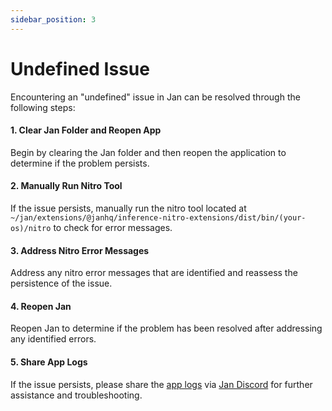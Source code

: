 ```yaml
---
sidebar_position: 3
---
```


# Undefined Issue

Encountering an "undefined" issue in Jan can be resolved through the following steps:

#### 1. Clear Jan Folder and Reopen App

Begin by clearing the Jan folder and then reopen the application to determine if the problem persists.

#### 2. Manually Run Nitro Tool

If the issue persists, manually run the nitro tool located at `~/jan/extensions/@janhq/inference-nitro-extensions/dist/bin/(your-os)/nitro` to check for error messages.

#### 3. Address Nitro Error Messages

Address any nitro error messages that are identified and reassess the persistence of the issue.

#### 4. Reopen Jan

Reopen Jan to determine if the problem has been resolved after addressing any identified errors.

#### 5. Share App Logs

If the issue persists, please share the [app logs](https://jan.ai/troubleshooting/how-to-get-error-logs/) via [Jan Discord](https://discord.gg/mY69SZaMaC) for further assistance and troubleshooting.